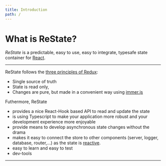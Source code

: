 ```yaml
---
title: Introduction
path: /
---
```



# What is ReState?

_ReState_ is a predictable, easy to use, easy to integrate, typesafe state container for [React](https://reactjs.org/).

<hr />

ReState follows the [three principles of Redux](https://redux.js.org/introduction/three-principles):

- Single source of truth
- State is read only,
- Changes are pure, but made in a convenient way using [immer.js](https://github.com/immerjs/immer)

Futhermore, ReState

- provides a nice React-Hook based API to read and update the state
- is using Typescript to make your application more robust and your development experience more enjoyable
- provide means to develop asynchronous state changes without the drama
- makes it easy to connect the store to other components (server, logger, database, router,...) as
  the state is [reactive](https://github.com/ReactiveX/rxjs).
- easy to learn and easy to test
- dev-tools

<hr />

<!-- ## Examples

- [Hello World](https://stackblitz.com/edit/restate-hello-world)
- [Store](https://stackblitz.com/edit/restate-create-store)
- [Actions](https://stackblitz.com/edit/restate-actions?file=index.tsx)
- [StoreHook](https://stackblitz.com/edit/restate-views?file=index.tsx)
- [Multiple stores](https://stackblitz.com/edit/restate-multiple-stores-toggle?file=index.tsx)
- Connectors
  - [Logger](https://stackblitz.com/edit/restate-middleware-logger)
  - [Undo](https://stackblitz.com/edit/restate-glue-undo?file=index.tsx)
- [Middleware](https://stackblitz.com/edit/restate-middleware)
- [Performance](https://stackblitz.com/edit/restate-hello-selector-render?file=index.tsx) -->
